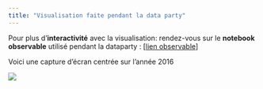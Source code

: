 ```yaml
---
title: "Visualisation faite pendant la data party"
---
```


Pour plus d'**interactivité** avec la visualisation: rendez-vous sur le **notebook observable** utilisé pendant la dataparty : [[lien observable](https://observablehq.com/d/80dba99b6034c4ce)]

Voici une capture d'écran centrée sur l'année 2016

![](https://github.com/30ans-MTD/dataparty/raw/main/readme.files/dataparty_visu_done_during_event.png)